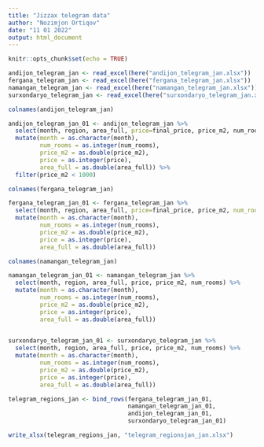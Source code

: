 ```yaml
---
title: "Jizzax telegram data"
author: "Nozimjon Ortiqov"
date: "11 01 2022"
output: html_document
---
```


```r
knitr::opts_chunk$set(echo = TRUE)
```

```r
andijon_telegram_jan <- read_excel(here("andijon_telegram_jan.xlsx"))
fergana_telegram_jan <- read_excel(here("fergana_telegram_jan.xlsx"))
namangan_telegram_jan <- read_excel(here("namangan_telegram_jan.xlsx"))
surxondaryo_telegram_jan <- read_excel(here("surxondaryo_telegram_jan.xlsx"))

```


```r
colnames(andijon_telegram_jan)
```


```r
andijon_telegram_jan_01 <- andijon_telegram_jan %>% 
  select(month, region, area_full, price=final_price, price_m2, num_rooms) %>% 
  mutate(month = as.character(month),
         num_rooms = as.integer(num_rooms), 
         price_m2 = as.double(price_m2),
         price = as.integer(price),
         area_full = as.double(area_full)) %>% 
  filter(price_m2 < 1000)
```


```r
colnames(fergana_telegram_jan)
```

```r
fergana_telegram_jan_01 <- fergana_telegram_jan %>% 
  select(month, region, area_full, price=final_price, price_m2, num_rooms = rooms) %>% 
  mutate(month = as.character(month),
         num_rooms = as.integer(num_rooms), 
         price_m2 = as.double(price_m2),
         price = as.integer(price),
         area_full = as.double(area_full))
```

```r
colnames(namangan_telegram_jan)
```

```r
namangan_telegram_jan_01 <- namangan_telegram_jan %>% 
  select(month, region, area_full, price, price_m2, num_rooms) %>% 
  mutate(month = as.character(month),
         num_rooms = as.integer(num_rooms), 
         price_m2 = as.double(price_m2),
         price = as.integer(price),
         area_full = as.double(area_full))
  
```

```r
surxondaryo_telegram_jan_01 <- surxondaryo_telegram_jan %>% 
  select(month, region, area_full, price, price_m2, num_rooms) %>% 
  mutate(month = as.character(month),
         num_rooms = as.integer(num_rooms), 
         price_m2 = as.double(price_m2),
         price = as.integer(price),
         area_full = as.double(area_full))
```


```r
telegram_regions_jan <- bind_rows(fergana_telegram_jan_01, 
                                  namangan_telegram_jan_01, 
                                  andijon_telegram_jan_01, 
                                  surxondaryo_telegram_jan_01)
``` 


```r
write_xlsx(telegram_regions_jan, "telegram_regionsjan_jan.xlsx")  
```



